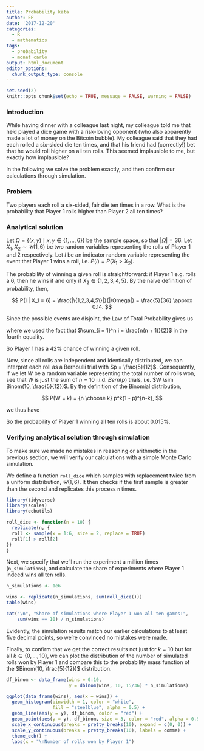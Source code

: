 ```yaml
---
title: Probability kata
author: EP
date: '2017-12-20'
categories:
  - R
  - mathematics
tags:
  - probability
  - monet carlo
output: html_document
editor_options:
  chunk_output_type: console
---
```


```r
set.seed(2)
knitr::opts_chunk$set(echo = TRUE, message = FALSE, warning = FALSE)
```

### Introduction

While having dinner with a colleague last night, my colleague told me that he'd
played a dice game with a risk-loving opponent (who also apparently made a lot
of money on the Bitcoin bubble). My colleague said that they had each rolled a
six-sided die ten times, and that his friend had (correctly!) bet that he would
roll higher on all ten rolls. This seemed implausible to me, but exactly how
implausible? 

In the following we solve the problem exactly, and then confirm our calculations
through simulation.

### Problem

Two players each roll a six-sided, fair die ten times in a row. What is the
probability that Player 1 rolls higher than Player 2 all ten times?

### Analytical solution

Let $\Omega = \{ (x,y) \mid x,y \in \{1, \dots, 6\}\}$ be the sample space, so
that $|\Omega| = 36$. Let $X_1, X_2 \sim \mathcal{U}(1,6)$ be two random
variables representing the rolls of Player 1 and 2 respectively. Let $I$ be an
indicator random variable representing the event that Player 1 wins a roll,
i.e. $P(I) = P(X_1 > X_2)$.

The probability of winning a given roll is straightforward: if Player 1 e.g.
rolls a 6, then he wins if and only if $X_2 \in \{1,2,3,4,5\}$. By the naive
definition of probability, then,

$$
P(I | X_1 = 6) = \frac{|\{1,2,3,4,5\}|}{|\Omega|} = \frac{5}{36} \approx 0.14.
$$

Since the possible events are disjoint, the Law of Total Probability gives us

\begin{align}
P(I) & = P(I | X_1 = 6) + P(I | X_1 = 5) + \dots + P(I | X_1 = 1) \\
     & = \frac{|\{1,2,3,4,5\}|}{|\Omega|} + \dots + \frac{|\{1\}|}{|\Omega|} + \frac{\emptyset}{|\Omega|} \\
     & = \frac{5}{36} + \dots + \frac{1}{36} + \frac{0}{36} \\
     & = \frac{(5)(6)}{(36)(2)} \\
     & = \frac{15}{36} \\
     & = \frac{5}{12} \\
     & \approx 0.42,
\end{align}

where we used the fact that $\sum_{i = 1}^n i = \frac{n(n + 1)}{2}$ in the
fourth equality.

So Player 1 has a 42% chance of winning a given roll.

Now, since all rolls are independent and identically distributed, we can
interpret each roll as a Bernoulli trial with $p = \frac{5}{12}$. Consequently,
if we let $W$ be a random variable representing the total number of rolls won,
see that $W$ is just the sum of $n = 10$ i.i.d. $Bern(p)$ trials, i.e. $W \sim
Binom(10, \frac{5}{12})$. By the definition of the Binomial distribution,

$$
P(W = k) = {n \choose k} p^k(1 - p)^{n-k},
$$

we thus have

\begin{align}
P(W = 10) & = {10 \choose 10} (\frac{5}{12})^{10}(1 - \frac{5}{12})^0 \\
          & = (\frac{5}{12})^{10} \\
          & \approx 0.0001577203.
\end{align}

So the probability of Player 1 winning all ten rolls is about 0.015%.

### Verifying analytical solution through simulation

To make sure we made no mistakes in reasoning or arithmetic in the previous
section, we will verify our calculations with a simple Monte Carlo simulation.

We define a function `roll_dice` which samples with replacement twice from a
uniform distribution, $\mathcal{U}(1,6)$. It then checks if the first sample is
greater than the second and replicates this process `n` times.

```r
library(tidyverse)
library(scales)
library(ecbutils)

roll_dice <- function(n = 10) {
  replicate(n, {
  roll <- sample(x = 1:6, size = 2, replace = TRUE)
  roll[1] > roll[2]
})
}
```

Next, we specify that we'll run the experiment a million times
(`n_simulations`), and calculate the share of experiments where Player 1 indeed
wins all ten rolls.

```r
n_simulations <- 1e6

wins <- replicate(n_simulations, sum(roll_dice()))
table(wins)

cat("\n", "Share of simulations where Player 1 won all ten games:", 
    sum(wins == 10) / n_simulations)
```

Evidently, the simulation results match our earlier calculations to at least
five decimal points, so we're convinced no mistakes were made.

Finally, to confirm that we get the correct results not just for $k = 10$ but
for all $k \in \{0, \dots, 10 \}$, we can plot the distribution of the number of
simulated rolls won by Player 1 and compare this to the probability mass
function of the $Binom(10, \frac{5}{12})$ distribution.

```r
df_binom <- data_frame(wins = 0:10, 
                       y = dbinom(wins, 10, 15/36) * n_simulations)

ggplot(data_frame(wins), aes(x = wins)) +
  geom_histogram(binwidth = 1, color = "white", 
                 fill = "steelblue", alpha = 0.5) +
  geom_line(aes(y = y), df_binom, color = "red") +
  geom_point(aes(y = y), df_binom, size = 3, color = "red", alpha = 0.5) +
  scale_x_continuous(breaks = pretty_breaks(10), expand = c(0, 0)) +
  scale_y_continuous(breaks = pretty_breaks(10), labels = comma) +
  theme_ecb() +
  labs(x = "\nNumber of rolls won by Player 1")
```
